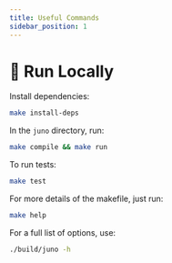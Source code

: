 ```yaml
---
title: Useful Commands 
sidebar_position: 1
---
```

# 🚚 Run Locally

Install dependencies:

```bash
make install-deps
```

In the `juno` directory, run:

```bash
make compile && make run
```

To run tests:

```bash
make test
```

For more details of the makefile, just run:

```bash
make help
```

For a full list of options, use:

```bash
./build/juno -h
```
